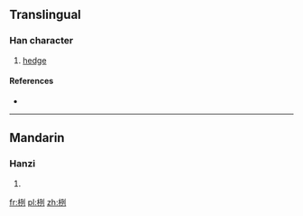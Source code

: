 ==Translingual==

===Han character===
{{Han char|rn=75|rad=木|as=06|sn=10|four=4290<sub>0</sub>|canj=木一弓弓 (DMNN)}}

# [[hedge]]

====References====
* {{Han ref|kx=0523.260|dkj=14739|dj=0912.050|hdz=21197.030|uh=6835|ud=26677|bh=D1E4|bd=53732}}

----

==Mandarin==

===Hanzi===
{{cmn-hanzi|pin=[[lì]] ([[li4]])|wg=li<sup>4</sup>}}

# {{defn|lang=cmn|sort=木06}}

[[fr:栵]]
[[pl:栵]]
[[zh:栵]]